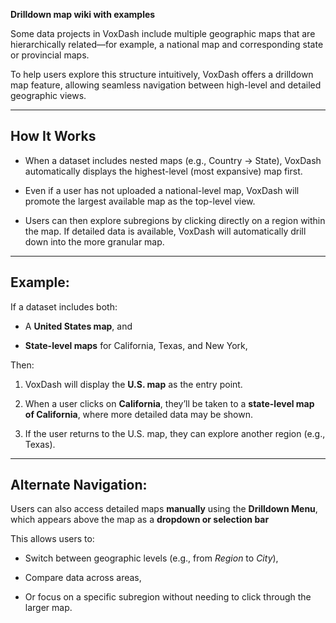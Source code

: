 **Drilldown map wiki with examples**

Some data projects in VoxDash include multiple geographic maps that are hierarchically related—for example, a national map and corresponding state or provincial maps.

To help users explore this structure intuitively, VoxDash offers a drilldown map feature, allowing seamless navigation between high-level and detailed geographic views.

---

## How It Works

* When a dataset includes nested maps (e.g., Country → State), VoxDash automatically displays the highest-level (most expansive) map first.

* Even if a user has not uploaded a national-level map, VoxDash will promote the largest available map as the top-level view.

* Users can then explore subregions by clicking directly on a region within the map. If detailed data is available, VoxDash will automatically drill down into the more granular map.

---

## **Example:**

If a dataset includes both:

* A **United States map**, and

* **State-level maps** for California, Texas, and New York,

Then:

1. VoxDash will display the **U.S. map** as the entry point.

2. When a user clicks on **California**, they’ll be taken to a **state-level map of California**, where more detailed data may be shown.

3. If the user returns to the U.S. map, they can explore another region (e.g., Texas).

---

## **Alternate Navigation:**

Users can also access detailed maps **manually** using the **Drilldown Menu**, which appears above the map as a **dropdown or selection bar**

This allows users to:

* Switch between geographic levels (e.g., from *Region* to *City*),

* Compare data across areas,

* Or focus on a specific subregion without needing to click through the larger map.

